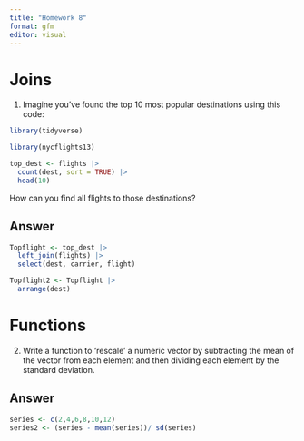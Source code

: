 ```yaml
---
title: "Homework 8"
format: gfm
editor: visual
---
```


# Joins

1.  Imagine you've found the top 10 most popular destinations using this code:

```r
library(tidyverse)

library(nycflights13)

top_dest <- flights |>
  count(dest, sort = TRUE) |>
  head(10)
```

How can you find all flights to those destinations?

## Answer

```r

Topflight <- top_dest |>
  left_join(flights) |>
  select(dest, carrier, flight)

Topflight2 <- Topflight |>
  arrange(dest)
```

# Functions

2.  Write a function to 'rescale' a numeric vector by subtracting the mean of the vector from each element and then dividing each element by the standard deviation.

## Answer

```r
series <- c(2,4,6,8,10,12)
series2 <- (series - mean(series))/ sd(series)
```
